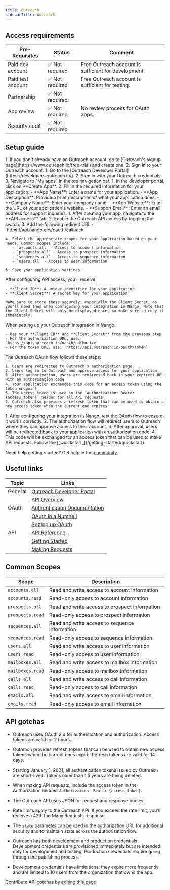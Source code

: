 ```yaml
---
title: Outreach
sidebarTitle: Outreach
---
```



<Overview />
<PreBuiltTooling />
<PreBuiltUseCases />

## Access requirements
| Pre-Requisites | Status | Comment|
| - | - | - |
| Paid dev account | ✅ Not required | Free Outreach account is sufficient for development. |
| Paid test account | ✅ Not required | Free Outreach account is sufficient for testing. |
| Partnership | ✅ Not required | |
| App review | ✅ Not required | No review process for OAuth apps. |
| Security audit | ✅ Not required | |


## Setup guide

<Steps>
  <Step title="Create an Outreach account">
    1. If you don't already have an Outreach account, go to [Outreach's signup page](https://www.outreach.io/free-trial) and create one.
    2. Sign in to your Outreach account.
  </Step>
  
  <Step title="Access the developer portal">
    1. Go to the [Outreach Developer Portal](https://developers.outreach.io/).
    2. Sign in with your Outreach credentials.
    3. Navigate to "My apps" in the top navigation bar.
  </Step>
  
  <Step title="Create a new Outreach app">
    1. In the developer portal, click on **Create App**.
    2. Fill in the required information for your application:
       - **App Name**: Enter a name for your application.
       - **App Description**: Provide a brief description of what your application does.
       - **Company Name**: Enter your company name.
       - **App Website**: Enter the URL of your application's website.
       - **Support Email**: Enter an email address for support inquiries.
  </Step>
  
  <Step title="Configure API access">
    1. After creating your app, navigate to the **API access** tab.
    2. Enable the Outreach API access by toggling the switch.
    3. Add the following redirect URI:
       - `https://api.nango.dev/oauth/callback`
    
    4. Select the appropriate scopes for your application based on your needs. Common scopes include:
       - `accounts.all` - Access to account information
       - `prospects.all` - Access to prospect information
       - `sequences.all` - Access to sequence information
       - `users.all` - Access to user information
    
    5. Save your application settings.
  </Step>
  
  <Step title="Obtain your OAuth credentials">
    After configuring API access, you'll receive:
    
    - **Client ID**: A unique identifier for your application
    - **Client Secret**: A secret key for your application
    
    Make sure to store these securely, especially the Client Secret, as you'll need them when configuring your integration in Nango. Note that the Client Secret will only be displayed once, so make sure to copy it immediately.
  </Step>
  
  <Step title="Configure your integration in Nango">
    When setting up your Outreach integration in Nango:
    
    - Use your **Client ID** and **Client Secret** from the previous step
    - For the authorization URL, use: `https://api.outreach.io/oauth/authorize`
    - For the token URL, use: `https://api.outreach.io/oauth/token`
  </Step>
  
  <Step title="Understand the OAuth flow">
    The Outreach OAuth flow follows these steps:
    
    1. Users are redirected to Outreach's authorization page
    2. Users log in to Outreach and approve access for your application
    3. After authorization, users are redirected back to your redirect URL with an authorization code
    4. Your application exchanges this code for an access token using the token endpoint
    5. The access token is used in the `Authorization: Bearer {access_token}` header for all API requests
    6. Outreach also provides a refresh token that can be used to obtain a new access token when the current one expires
  </Step>
  
  <Step title="Test the OAuth flow">
    1. After configuring your integration in Nango, test the OAuth flow to ensure it works correctly.
    2. The authorization flow will redirect users to Outreach where they can approve access to their account.
    3. After approval, users will be redirected back to your application with an authorization code.
    4. This code will be exchanged for an access token that can be used to make API requests.
  </Step>
  
  <Step title="Next">
    Follow the [_Quickstart_](/getting-started/quickstart).
  </Step>
</Steps>

<Tip>Need help getting started? Get help in the [community](https://nango.dev/slack).</Tip>


## Useful links

| Topic | Links | 
| - | - | 
| General | [Outreach Developer Portal](https://developers.outreach.io/) |
| | [API Overview](https://developers.outreach.io/api/) |
| OAuth | [Authentication Documentation](https://developers.outreach.io/api/oauth/) |
| | [OAuth in a Nutshell](https://developers.outreach.io/api/oauth/#oauth-in-a-nutshell) |
| | [Setting up OAuth](https://developers.outreach.io/api/oauth/#setting-up-oauth) |
| API | [API Reference](https://developers.outreach.io/api/reference/overview/) |
| | [Getting Started](https://developers.outreach.io/api/getting-started/) |
| | [Making Requests](https://developers.outreach.io/api/making-requests/) |

## Common Scopes

| Scope | Description |
| ----- | ----------- |
| `accounts.all` | Read and write access to account information |
| `accounts.read` | Read-only access to account information |
| `prospects.all` | Read and write access to prospect information |
| `prospects.read` | Read-only access to prospect information |
| `sequences.all` | Read and write access to sequence information |
| `sequences.read` | Read-only access to sequence information |
| `users.all` | Read and write access to user information |
| `users.read` | Read-only access to user information |
| `mailboxes.all` | Read and write access to mailbox information |
| `mailboxes.read` | Read-only access to mailbox information |
| `calls.all` | Read and write access to call information |
| `calls.read` | Read-only access to call information |
| `emails.all` | Read and write access to email information |
| `emails.read` | Read-only access to email information |

## API gotchas

- Outreach uses OAuth 2.0 for authentication and authorization. Access tokens are valid for 2 hours.

- Outreach provides refresh tokens that can be used to obtain new access tokens when the current ones expire. Refresh tokens are valid for 14 days.

- Starting January 1, 2021, all authentication tokens issued by Outreach are short-lived. Tokens older than 1.5 years are being deleted.

- When making API requests, include the access token in the Authorization header: `Authorization: Bearer {access_token}`.

- The Outreach API uses JSON for request and response bodies.

- Rate limits apply to the Outreach API. If you exceed the rate limit, you'll receive a 429 Too Many Requests response.

- The `state` parameter can be used in the authorization URL for additional security and to maintain state across the authorization flow.

- Outreach has both development and production credentials. Development credentials are provisioned immediately but are intended only for development and testing. Production credentials require going through the publishing process.

- Development credentials have limitations: they expire more frequently and are limited to 10 users from the organization that owns the app.

<Note>Contribute API gotchas by [editing this page](https://github.com/nangohq/nango/tree/master/docs-v2/integrations/all/outreach.mdx)</Note>
